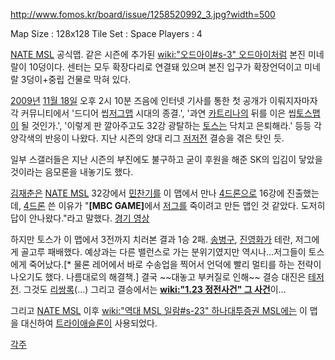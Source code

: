 http://www.fomos.kr/board/issue/1258520992_3.jpg?width=500

Map Size : 128x128
Tile Set : Space
Players : 4

[[NATE MSL]] 공식맵. 같은 시즌에 추가된 [[wiki:"오드아이#s-3" 오드아이]]처럼 본진 미네랄이 10덩이다. 센터는 모두 확장다리로 연결돼 있으며 본진 입구가 확장언덕이고 미네랄 3덩이+중립 건물로 막혀 있다.

[[2009년]] [[11월 18일]] 오후 2시 10분 즈음에 인터넷 기사를 통한 첫 공개가 이뤄지자마자 각 커뮤니티에서 '드디어 씹[[저그맵]] 시대의 종결.', '과연 [[카트리나]]의 뒤를 이은 씹[[토스맵]]이 될 것인가.', '이렇게 판 깔아주고도 32강 광탈하는 [[토스]]는 닥치고 은퇴해라.' 등등 각양각색의 반응이 나왔다. 지난 시즌의 양대 리그 [[저저전]] 결승을 겪은 탓인 듯.

일부 스갤러들은 지난 시즌의 부진에도 불구하고 굳이 후원을 해준 SK의 입김이 닿았을 것이라는 음모론을 내놓기도 했다.

[[김재춘]]은 [[NATE MSL]] 32강에서 [[민찬기]]를 이 맵에서 만나 [[4드론]]으로 16강에 진출했는데, [[4드론]] 쓴 이유가 "'''[MBC GAME]'''에서 [[저그]]를 죽이려고 만든 맵인 것 같았다. 도저히 답이 안나왔다."라고 말했다. [http://tvpot.daum.net/v/EtydkdkLIMk%24 경기 영상]

하지만 토스가 이 맵에서 3전까지 치러본 결과 1승 2패. [[송병구]], [[진영화]]가 테란, 저그에게 골고루 패배했다. 예상과는 다른 밸런스로 가는 분위기였지만 역시나...저그들이 토스에게 죽어났다.[* 물론 레어에서 바로 수송업을 찍어서 언덕에 빨리 멀티를 하는 전략이 나오기도 했다. 나름대로의 해결책.] 결국 ~~대놓고 부커질로 인해~~ 결승 대진은 [[테저전]]. 그것도 [[리쌍록]](...) 그리고 결승에서는 '''[[wiki:"1.23 정전사건" 그 사건]]'''이...

그리고 [[NATE MSL]] 이후 [[wiki:"역대 MSL 일람#s-23" 하나대투증권 MSL]]에는 이 맵을 대신하여 [[트라이애슬론]]이 사용되었다.

[[각주]]
